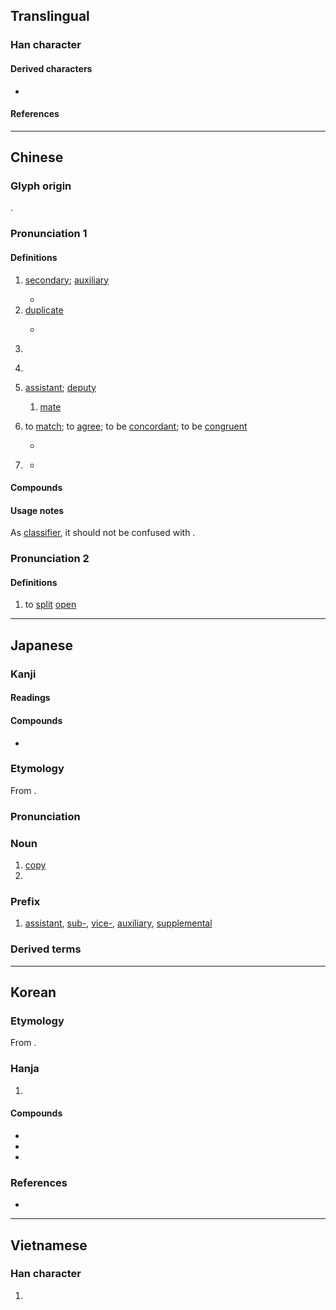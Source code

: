 {{character info}}
==Translingual==
{{stroke order|strokes=11}}
{{stroke order|type=jbw|strokes=11}}

===Han character===
{{Han char|rn=18|rad=刀|as=09|sn=11|four=12600|canj=MWLN|ids=⿰畐刂}}

====Derived characters====
* {{l|mul|[[㨽]], [[𫋖]], [[𨄩]], [[𠠦]], [[𦸕]]}}

====References====
{{Han ref|kx=0142.230|dkj=02097|dj=0322.080|hdz=10347.160|uh=526F}}

----

==Chinese==
{{zh-forms|alt=付-second round simplified,㽬,褔}}

===Glyph origin===
{{Han etym}}
{{Han compound|畐|刀|alt2=刂|c1=p|c2=s|t2=knife|ls=psc}}.

===Pronunciation 1===
{{zh-pron
|m=fù
|m-s=
|c=fu3
|c-t=
|g=fu4
|h=pfs=fu
|j=
|mb=
|md=hó
|mn=ml,jj,tw:hù
|mn-t=hu3
|w=
|x=
|ma=y
|mc=1
|oc=2,3
|cat=a,n,cls,v
}}

====Definitions====
{{zh-hanzi}}

# [[secondary]]; [[auxiliary]]
#: {{zh-x|副產物|'''by'''product}}
#: {{zh-x|副作用|'''side''' effect}}
#* {{zh-x|秦 ^皇帝 東 游，^良 與 客 狙擊 ^秦 ^皇帝 ^博-浪 沙 中，誤 中{zhòng} 副 車。|Zhang Liang and his hire were lying in wait in the dunes of Bolang to attack the Emperor of Qin who was on his eastward tour. However, they hit his '''auxiliary''' carriage by mistake.|ref=Shiji}}
# [[duplicate]]
#: {{zh-x|副本|duplicate; copy}}
#* {{zh-x|藏{cáng} 之 名-山，副 在 ^京師，俟 後世 聖人 君子。|I will induct them into the monumentous archives of the state while '''the copies''' circulate in our capital. By this, I await the future generations of wisdom and virtue.|ref=Shiji}}
# {{lb|zh|grammar}} {{zh-abbrev|副詞|[[adverb]]}}
# {{zh-classifier|pairs, sets of things, medical prescriptions, facial expressions, etc.}}
#: {{zh-x|一 副 手套|a '''pair''' of gloves}}
#: {{zh-x|一 副 小人 嘴臉|a face (roughly, "a '''set''' of looks") with "villain" written all over it}}
# [[assistant]]; [[deputy]]
#: {{zh-x|副手|assistant}}
## {{lb|zh|nautical}} [[mate]] {{gloss|an officer of the ship}}
##: {{zh-x|大副|first '''mate'''}}
# {{lb|zh|literary}} to [[match]]; to [[agree]]; to be [[concordant]]; to be [[congruent]]
#: {{zh-x|名不副實|in name only; the name/reputation fails '''to match''' the reality}}
#* {{zh-x|華 實 副 則 禮。|If ornamentation and substance '''are paired''', then it is ''{{w|Li (Confucianism)|li}}''.|ref=Fayan-B}}
# {{lb|zh|obsolete}} {{n-g|name of an [[ornamental]] [[headdress]]}}
#* {{zh-x|夫人 副 褘 立 于 房 中。|[A]nd his wife, in her '''head-dress''' and embroidered robe, stood in her room.|ref=Liji-L}}

====Compounds====
{{zh-der|fold=y|副本|副詞|副作用|副總統|副標題|副產品|副手|副主席|副總理|副經理|副教授|副署|副官|副末|大副|副刊|名副其實|副鼻腔炎|副翼|名高難副|副靖|副貳|坼副|副角|副程式|家庭副業|一副|名實俱副|副睪丸|副將|名實相副|副榜|副職|副能|副笄|副淨|三副|對副|副虹|二副|副理|副總裁|副曲|副食物|副語言|副東|副會長|名實不副|名不副實|全副|副車|副議長|副文化|副貢|力不副心|副食|副題|副領事|副啟|副性徵|副室|副冊|副控室|副業|副線|盛名難副|成副兒|副歌|副省級|副甲狀腺}}

====Usage notes====
As [[classifier]], it should not be confused with {{zh-l|幅}}.

===Pronunciation 2===
{{zh-pron
|m=pì
|c=pik1
|mc=2+3
|oc=1,1+2
|cat=v
}}

====Definitions====
{{zh-hanzi}}

# {{zh-o}} to [[split]] [[open]]
#: {{zh-alt-inline|疈|㨽|罷}}

{{zh-cat|Elementary}}

----

==Japanese==

===Kanji===
{{ja-kanji|grade=4|rs=刀09}}

====Readings====
{{ja-readings
|goon=ふく, ふ
|kanon=ふく, ふう
|kun=そ-う, そえ
}}

====Compounds====
* {{ja-r|介%副|かい%ぞえ}}

===Etymology===
{{ja-kanjitab|ふく|yomi=on}}

From {{der|ja|ltc|sort=ふく|-}} {{ltc-l|副|id=1}}.

===Pronunciation===
{{ja-pron|ふく|yomi=on}}

===Noun===
{{ja-noun|ふく}}

# [[copy]]
# {{short for|ja|副詞|tr=fukushi|gloss=adverb}}

===Prefix===
{{ja-pos|prefix|ふく}}

# [[assistant]], [[sub-]], [[vice-]], [[auxiliary]], [[supplemental]]

===Derived terms===
{{col3-u|ja
|{{ja-r|副%王|ふく%おう}}
|{{ja-r|副%官|ふく%かん}}, {{ja-r|副%官|ふっ%かん}}
|{{ja-r|副%業|ふく%ぎょう}}
|{{ja-r|副%署|ふく%しょ}}
|{{ja-r|副%将|ふく%しょう}}
|{{ja-r|副%賞|ふく%しょう}}
|{{ja-r|副%食|ふく%しょく}}
|{{ja-r|副%審|ふく%しん}}
|{{ja-r|副%腎|ふく%じん}}
|{{ja-r|副%層|ふく%そう}}
|{{ja-r|副%題|ふく%だい}}
|{{ja-r|副%本|ふく%ほん}}
|{{ja-r|関%副|かん%ふく}}
|{{ja-r|正%副|せい%ふく}}
|{{ja-r|大%副|たい%ふ}}
|{{ja-r|副%詞|ふく%し}}
|{{ja-r|副%意%識|ふく%い%しき}}
|{{ja-r|副%音%声|ふく%おん%せい}}
|{{ja-r|副%会%長|ふく%かい%ちょう}}
|{{ja-r|副%監%督|ふく%かん%とく}}
|{{ja-r|副%作%用|ふく%さ%よう}}
|{{ja-r|副%産%物|ふく%さん%ぶつ}}
|{{ja-r|副%詞%節|ふく%し%せつ}}
|{{ja-r|副%次%的|ふく%じ%てき}}
|{{ja-r|副%社%長|ふく%しゃ%ちょう}}
|{{ja-r|副%首%相|ふく%しゅ%しょう}}
|{{ja-r|副%収%入|ふく%しゅう%にゅう}}
|{{ja-r|副%助%詞|ふく%じょ%し}}
|{{ja-r|副%食%物|ふく%しょく%ぶつ}}
|{{ja-r|副%神%経|ふく%しん%けい}}
|{{ja-r|副%振%動|ふく%しん%どう}}
|{{ja-r|副%葬%品|ふく%そう%ひん}}
|{{ja-r|副%知%事|ふく%ち%じ}}
|{{ja-r|副%鼻%腔|ふく%び%こう}}, {{ja-r|副%鼻%腔|ふく%び%くう}}
|{{ja-r|副%甲%状%腺|ふく%こう%じょう%せん}}
|{{ja-r|副%操%縦%士|ふく%そう%じゅう%し}}
|{{ja-r|副%大%統%領|ふく%だい%とう%りょう}}
}}

----

==Korean==

===Etymology===
From {{der|ko|ltc|-}} {{ltc-l|副|id=1}}. {{hanja-hunmong|부〯|pwu|人類#중01A}}

===Hanja===
{{ko-hanja-search}}
{{ko-hanja|버금|부}}

# {{hanja form of|부|[[secondary]]; [[auxiliary]]}}

====Compounds====
{{der-top3|Compounds}}
* {{ko-l|부사|[[adverb]]|副詞}}
* {{ko-l|부작용|[[side effect]]|副作用}}
* {{ko-l|부통령|[[vice president]]|副統領}}
{{der-bottom}}

===References===
* {{R:hanjadoc|813}}

----

==Vietnamese==

===Han character===
{{vi-readings|reading=[[phó]], [[pho]]|rs=刀09}}

# {{rfdef|vi|sort=刀09}}
